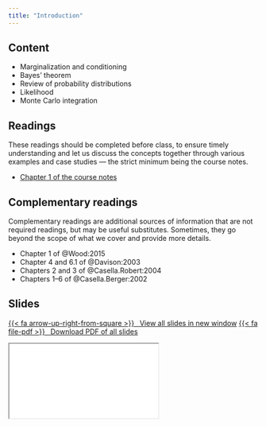 ```yaml
---
title: "Introduction"
---
```


## Content

- Marginalization and conditioning
- Bayes' theorem
- Review of probability distributions
- Likelihood
- Monte Carlo integration




## Readings

:::{.callout-warning}
These readings should be completed before class, to ensure timely understanding and let us discuss the concepts together through various examples and case studies --- the strict minimum being the course notes.
:::

- [Chapter 1 of the course notes](https://lbelzile.github.io/MATH80601A/introduction.html)


## Complementary readings

:::{.callout-warning}
Complementary readings are additional sources of information that are not required readings, but may be useful substitutes. Sometimes, they go beyond the scope of what we cover and provide more details.
:::

- Chapter 1 of @Wood:2015
- Chapter 4 and 6.1 of @Davison:2003
- Chapters 2 and 3 of @Casella.Robert:2004
- Chapters 1--6 of @Casella.Berger:2002

## Slides


<p class="text-center"><a class="btn btn-success btn-lg" target="_blank" href="../slides/bayesmod-slides1.html">{{< fa arrow-up-right-from-square >}} &ensp;View all slides in new window</a> <a class="btn btn-success btn-lg" target="_blank" href="../slides/bayesmod-slides1.pdf" role="button">{{< fa file-pdf >}} &ensp;Download PDF of all slides</a></p>

<div class="ratio ratio-16x9">
<iframe class="slide-deck" src="../slides/bayesmod-slides1.html"></iframe>
</div>

